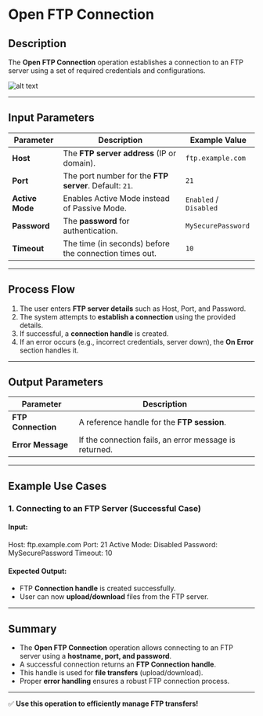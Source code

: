 # Open FTP Connection

## Description

The **Open FTP Connection** operation establishes a connection to an FTP server using a set of required credentials and configurations.

![alt text](../assets/ftp/open-ftp-connection.png)

---

## **Input Parameters**

| Parameter     | Description                                             | Example Value                |
|--------------|---------------------------------------------------------|------------------------------|
| **Host**     | The **FTP server address** (IP or domain).              | `ftp.example.com`            |
| **Port**     | The port number for the **FTP server**. Default: `21`.  | `21`                         |
| **Active Mode** | Enables Active Mode instead of Passive Mode.         | `Enabled` / `Disabled`       |
| **Password** | The **password** for authentication.                    | `MySecurePassword`           |
| **Timeout**  | The time (in seconds) before the connection times out.  | `10`                         |

---

## **Process Flow**

1. The user enters **FTP server details** such as Host, Port, and Password.
2. The system attempts to **establish a connection** using the provided details.
3. If successful, a **connection handle** is created.
4. If an error occurs (e.g., incorrect credentials, server down), the **On Error** section handles it.

---

## **Output Parameters**

| Parameter        | Description                                             |
|-----------------|---------------------------------------------------------|
| **FTP Connection** | A reference handle for the **FTP session**.           |
| **Error Message**  | If the connection fails, an error message is returned.|

---

## **Example Use Cases**

### **1. Connecting to an FTP Server (Successful Case)**

#### **Input:**

Host: ftp.example.com Port: 21 Active Mode: Disabled Password: MySecurePassword Timeout: 10

#### **Expected Output:**

- FTP **Connection handle** is created successfully.
- User can now **upload/download** files from the FTP server.

---

## **Summary**

- The **Open FTP Connection** operation allows connecting to an FTP server using a **hostname, port, and password**.
- A successful connection returns an **FTP Connection handle**.
- This handle is used for **file transfers** (upload/download).
- Proper **error handling** ensures a robust FTP connection process.

---

✅ **Use this operation to efficiently manage FTP transfers!**
